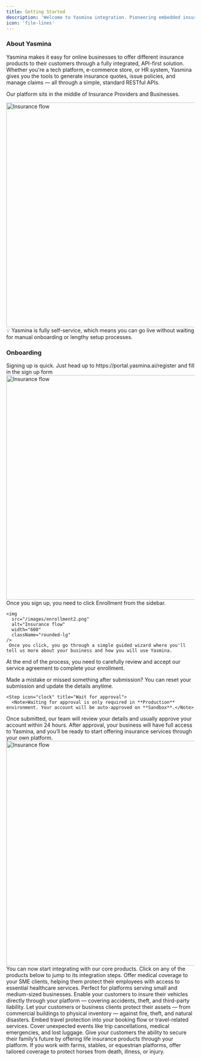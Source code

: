 ```yaml
---
title: Getting Started
description: 'Welcome to Yasmina integration. Pioneering embedded insurance in Saudi Arabia  and the region by offering seamless coverage, delivered at the perfect moment to protect your customers.'
icon: 'file-lines'
---
```


### About Yasmina

Yasmina makes it easy for online businesses to offer different insurance products to their customers through a fully integrated,
API-first solution. Whether you're a tech platform, e-commerce store, or HR system, Yasmina gives you the tools to generate insurance quotes, issue policies, and manage claims — all through a simple, standard RESTful APIs.

Our platform sits in the middle of Insurance Providers and Businesses.

<img
  src="/images/insurance-flow.png"
  alt="Insurance flow"
  width="600"
  className="rounded-lg"
/>
💡 Yasmina is fully self-service, which means you can go live without waiting for manual onboarding or lengthy setup processes.

### Onboarding

<Steps>
  <Step icon="user-plus" title="Signup">
  	Signing up is quick. Just head up to https://portal.yasmina.ai/register and fill in the sign up form
	<img
	  src="/images/signup5.png"
	  alt="Insurance flow"
	  width="600"
	  className="rounded-lg"
	/>
  </Step>
  <Step icon="clipboard-list" title="Enrollment process">
	  Once you sign up, you need to click Enrollment from the sidebar.

	<img
	  src="/images/enrollment2.png"
	  alt="Insurance flow"
	  width="600"
	  className="rounded-lg"
	/>
	 Once you click, you go through a simple guided wizard where you'll tell us more about your business and how you will use Yasmina.

At the end of the process, you need to carefully review and accept our service agreement to complete your enrollment.


<Tip>Made a mistake or missed something after submission? You can reset your submission and update the details anytime.</Tip>

  </Step>

	<Step icon="clock" title="Wait for approval">
	  <Note>Waiting for approval is only required in **Production** environment. Your account will be auto-approved on **Sandbox**.</Note>

Once submitted, our team will review your details and usually approve your account within 24 hours. After approval, your business will have full access to Yasmina, and you’ll be ready to start offering insurance services through your own platform.
	<img
	  src="/images/approval.png"
	  alt="Insurance flow"
	  width="600"
	  className="rounded-lg"
	/>
	</Step>
  <Step icon="plug" title="Integration">
  You can now start integrating with our core products. Click on any of the products below to jump to its integration steps.
  	<CardGroup cols={3}>
      <Card
        title="SME Medical Insurance"
        icon="users-medical"
        href="integrations/medical"
      >Offer medical coverage to your SME clients, helping them protect their employees with access to essential healthcare services. Perfect for platforms serving small and medium-sized businesses.</Card>
      <Card
        title="Motor Insurance"
        icon="car"
        href="integrations/car"
      >Enable your customers to insure their vehicles directly through your platform — covering accidents, theft, and third-party liability.</Card>
      <Card
        title="Property Insurance"
        icon="house"
        href="property"
      >Let your customers or business clients protect their assets — from commercial buildings to physical inventory — against fire, theft, and natural disasters.</Card>
      <Card
        title="Travel Insurance"
        icon="plane"
        href="travel"
      >Embed travel protection into your booking flow or travel-related services. Cover unexpected events like trip cancellations, medical emergencies, and lost luggage.</Card>
            <Card
              title="Life Insurance"
              icon="shield-heart"
              href="travel"
            >Give your customers the ability to secure their family’s future by offering life insurance products through your platform.</Card>
                <Card
                  title="Livestock (Horse) Insurance"
                  icon="horse"
                  href="travel"
                >If you work with farms, stables, or equestrian platforms, offer tailored coverage to protect horses from death, illness, or injury.</Card>
    </CardGroup>

  </Step>
</Steps>
